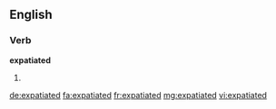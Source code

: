 ==English==

===Verb===
'''expatiated'''

# {{en-past of|expatiate}}

[[de:expatiated]]
[[fa:expatiated]]
[[fr:expatiated]]
[[mg:expatiated]]
[[vi:expatiated]]